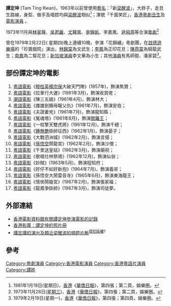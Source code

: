 '''譚定坤''' (Tam Ting Kwan)，1963年以前曾使用[[藝名|藝名]]：「新[[梁醒波|梁醒波]]」，大胖子，走丑生路線，身型、做手及唱腔均與[[梁醒波|梁醒波]]相似<ref>1981年1月18日(星期日)，[[香港|香港]]《[[華僑日報|華僑日報]]》，第四張；第二頁，娛樂圈。</ref>；渾號「千面笑匠」，[[香港|香港]][[粵劇|粵劇]][[丑生|丑生]]及[[電影|電影]][[演員|演員]] 。

1973年11月與[[林家聲|林家聲]]、[[吳君麗|吳君麗]]、[[尤聲普|尤聲普]]、[[李錦帆|李錦帆]]、李嘉鳳、[[尹飛燕|尹飛燕]]等合演[[粵劇|粵劇]]<ref>1973年11月28日([[星期三|星期三]])，[[香港|香港]]《[[華僑日報|華僑日報]]》，第四張；第二頁，娛樂圈。</ref> 

曾在1979年2月22日( 星期四)晚上連續10晚，參演「花錦繡」粵劇團，在[[啟德遊樂場|啟德遊樂場]]的「珍寶戲院」演出，[[林錦棠|林錦棠]]為文武生；[[李鳳|李鳳]]為正印花旦；[[陳燕棠|陳燕棠]]為騎龍武生；[[南鳳|南鳳]]為二幫花旦；[[新加坡|新加坡]][[演員|演員]]李文華為小生；其他[[演員|演員]]有馬師鉅、潘家碧<ref>1979年2月19日(星期一)，[[香港|香港]]《[[華僑日報|華僑日報]]》，第四張；第四頁，娛樂圈。</ref>。

== 部份譚定坤的電影 ==
# [[粵語|粵語]][[電影|電影]]《[[穆桂英|穆桂英]][[楊宗保|楊宗保]]大破天門陣》(1957年)，飾演焦贊；
# [[粵語|粵語]][[電影|電影]]《拉車行大運》(1961年3月)，飾演收買佬；
# [[潮語|潮語]][[電影|電影]]《陳三五娘》(1961年4月)，飾演林大；
# [[粵語|粵語]][[電影|電影]]《雌雄劍贖母報父仇》(1961年7月)，飾演安伯；
# [[粵語|粵語]][[電影|電影]]《夫證妻兇》(1961年7月)，飾演龍知縣；
# [[粵語|粵語]][[電影|電影]]《冤魂塔》(1961年8月)，飾演[[閻羅王|閻羅王]]；
# [[粵語|粵語]][[電影|電影]]《一柱擎天雙虎將》(1961年12月)，飾演千總；
# [[粵語|粵語]][[電影|電影]]《[[鍾無艷|鍾無艷]]掛帥征西》(1962年1月)，飾演晏子；
# [[粵語|粵語]][[電影|電影]]《大戰泗洲城》(1962年2月)，飾演言揚；
# [[粵語|粵語]][[電影|電影]]《[[孫悟空|孫悟空]]鬧龍宮》(1962年2月)，飾演沙僧；
# [[粵語|粵語]][[電影|電影]]《千里送皇姑》(1962年3月)，飾演廟祝；
# [[粵語|粵語]][[電影|電影]]《歌唱仕林祭塔》(1962年12月)，飾演仙翁；
# [[粵語|粵語]][[電影|電影]]《妙賊》(1963年5月)，飾演程知府；
# [[粵語|粵語]][[電影|電影]]《好仔不如好新抱》(1964年7月)，飾演義哥；
# [[粵語|粵語]][[電影|電影]]《孫悟空大鬧雷音寺》(1965年6月)，飾演東海龍王；
# [[粵語|粵語]][[電影|電影]]《情俠鬧璇宮》(1967年2月)，飾演張家福；
# [[粵語|粵語]][[電影|電影]]《龍鳳爭掛帥》(1967年3月)，飾演司徒夢。

== 外部連結 ==
* [http://ipac.hkfa.lcsd.gov.hk/ipac20/ipac.jsp?session=1241825FGY239.7&profile=hkfa&uri=link=3100036@!10517@!3100024@!3100036&aspect=basic_search&menu=search&ri=1&source=192.168.110.61@!horizon&term=%E8%AD%9A%E5%AE%9A%E5%9D%A4%2C&index=NAMEBRP 香港電影資料館有關譚定坤參演電影的記錄]{{dead link|date=2018年4月 |bot=InternetArchiveBot |fix-attempted=yes }}
* [http://hkmdb.com/db/people/view.mhtml?id=19158&display_set=big5 香港影庫：譚定坤的照片冊]{{Wayback|url=http://hkmdb.com/db/people/view.mhtml?id=19158&display_set=big5 |date=20160304104757 }}
* [http://www.youtube.com/watch?v=SgQD3Y4fyRk 譚定譚的演出及類近梁醒波的唱腔片斷]{{Wayback|url=http://www.youtube.com/watch?v=SgQD3Y4fyRk |date=20160917184209 }}<sup>[[侵犯版權|侵犯版權]]?</sup>

== 參考 ==
{{Reflist}}

[[Category:粵劇演員|Category:粵劇演員]]
[[Category:香港電影演員|Category:香港電影演員]]
[[Category:香港粵語片演員|Category:香港粵語片演員]]
[[Category:譚姓|Category:譚姓]]